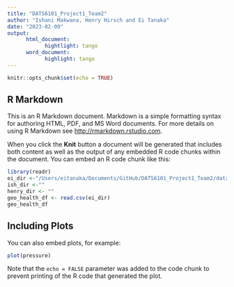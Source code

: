 ```yaml
---
title: "DATS6101_Project1_Team2"
author: "Ishani Makwana, Henry Hirsch and Ei Tanaka"
date: "2023-02-09"
output: 
      html_document:
            hightlight: tango
      word_document:
            highlight: tango
---
```


```r
knitr::opts_chunk$set(echo = TRUE)
```

## R Markdown

This is an R Markdown document. Markdown is a simple formatting syntax for authoring HTML, PDF, and MS Word documents. For more details on using R Markdown see <http://rmarkdown.rstudio.com>.

When you click the **Knit** button a document will be generated that includes both content as well as the output of any embedded R code chunks within the document. You can embed an R code chunk like this:

```r
library(readr)
ei_dir <-"/Users/eitanaka/Documents/GitHub/DATS6101_Project1_Team2/dataset/geographic_health_disparities.csv"
ish_dir <-""
henry_dir <- ""
geo_health_df <- read.csv(ei_dir)
geo_health_df
```

## Including Plots

You can also embed plots, for example:

```r
plot(pressure)
```

Note that the `echo = FALSE` parameter was added to the code chunk to prevent printing of the R code that generated the plot.
